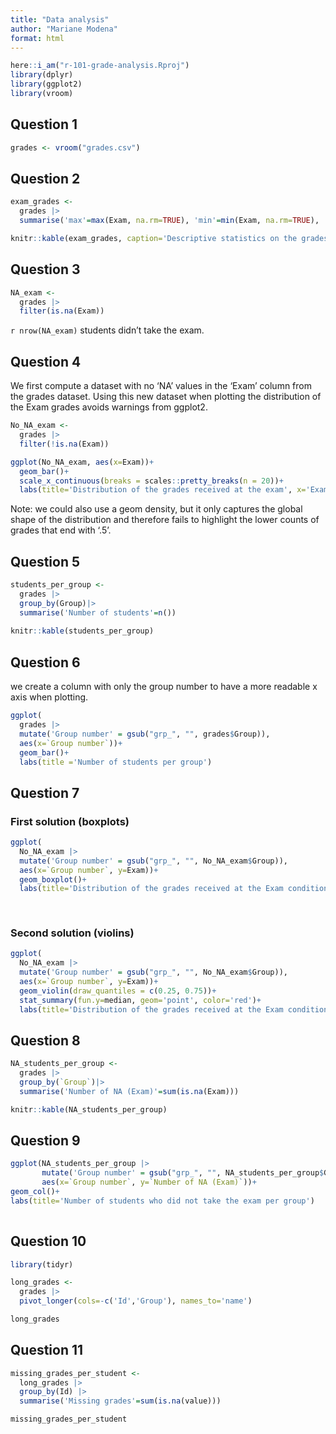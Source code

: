 ```yaml
---
title: "Data analysis"
author: "Mariane Modena"
format: html
---
```


```r
here::i_am("r-101-grade-analysis.Rproj")
library(dplyr)
library(ggplot2)
library(vroom)
```
## Question 1

```r
grades <- vroom("grades.csv")
```
## Question 2

```r
exam_grades <- 
  grades |>
  summarise('max'=max(Exam, na.rm=TRUE), 'min'=min(Exam, na.rm=TRUE), 'median'=median(Exam, na.rm=TRUE), 'mean'=mean(Exam, na.rm=TRUE))

knitr::kable(exam_grades, caption='Descriptive statistics on the grades received at the exam')
```
## Question 3

```r
NA_exam <- 
  grades |>
  filter(is.na(Exam))
```

`r nrow(NA_exam)` students didn't take the exam.

## Question 4

We first compute a dataset with no 'NA' values in the 'Exam' column from the grades dataset. Using this new dataset when plotting the distribution of the Exam grades avoids warnings from ggplot2.

```r
No_NA_exam <-
  grades |>
  filter(!is.na(Exam))
```


```r
ggplot(No_NA_exam, aes(x=Exam))+
  geom_bar()+
  scale_x_continuous(breaks = scales::pretty_breaks(n = 20))+
  labs(title='Distribution of the grades received at the exam', x='Exam grades' )
```
Note: we could also use a geom density, but it only captures the global shape of the distribution and therefore fails to highlight the lower counts of grades that end with '.5'.

## Question 5 

```r
students_per_group <-
  grades |>
  group_by(Group)|>
  summarise('Number of students'=n())
  
knitr::kable(students_per_group)
```

## Question 6 

we create a column with only the group number to have a more readable x axis when plotting.
```r
ggplot(
  grades |>
  mutate('Group number' = gsub("grp_", "", grades$Group)),
  aes(x=`Group number`))+
  geom_bar()+
  labs(title ='Number of students per group')

```

## Question 7

### First solution (boxplots)

```r
ggplot(
  No_NA_exam |>
  mutate('Group number' = gsub("grp_", "", No_NA_exam$Group)),
  aes(x=`Group number`, y=Exam))+
  geom_boxplot()+
  labs(title='Distribution of the grades received at the Exam conditionned by the group')
  
  
```

### Second solution (violins)

```r
ggplot(
  No_NA_exam |>
  mutate('Group number' = gsub("grp_", "", No_NA_exam$Group)),
  aes(x=`Group number`, y=Exam))+
  geom_violin(draw_quantiles = c(0.25, 0.75))+
  stat_summary(fun.y=median, geom='point', color='red')+
  labs(title='Distribution of the grades received at the Exam conditionned by the group')
```

## Question 8 

```r
NA_students_per_group <-
  grades |>
  group_by(`Group`)|>
  summarise('Number of NA (Exam)'=sum(is.na(Exam)))

knitr::kable(NA_students_per_group)

```

## Question 9

```r
ggplot(NA_students_per_group |>
       mutate('Group number' = gsub("grp_", "", NA_students_per_group$Group)),
       aes(x=`Group number`, y=`Number of NA (Exam)`))+
geom_col()+
labs(title='Number of students who did not take the exam per group')
       
```
## Question 10

```r
library(tidyr)
```

```r
long_grades <-
  grades |>
  pivot_longer(cols=-c('Id','Group'), names_to='name')

long_grades
```

## Question 11

```r
missing_grades_per_student <-
  long_grades |>
  group_by(Id) |>
  summarise('Missing grades'=sum(is.na(value)))

missing_grades_per_student
```

